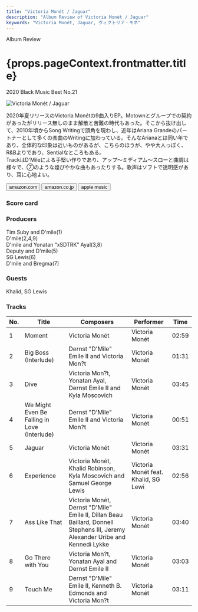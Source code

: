 ```yaml
---
title: "Victoria Monét / Jaguar"
description: "Album Review of Victoria Monét / Jaguar"
keywords: "Victoria Monét, Jaguar, ヴィクトリア・モネ"
---
```




<p className="largeP">Album Review</p>
<h1 className="h1--no--margin">{props.pageContext.frontmatter.title}</h1>
<p className="largeP"><Link to="/best50/2020/">2020 Black Music Best No.21</Link></p>

<Row className="image-card-group">
	<Column colMd={"3"} colLg={"4"} noGutterMdLeft="">
    <ImageCard>

![Victoria Monét / Jaguar](../../images/cd/victoriamonet1L.jpg) 

</ImageCard>
	</Column>
	<Column colMd={"4"} colLg={"8"} noGutterMdLeft="">
	<p>
	  2020年夏リリースのVictoria Monétの9曲入りEP。Motownとグループでの契約があったがリリース無しのまま解散と苦難の時代もあった。そこから抜け出して、2010年頃からSong Writingで頭角を現わし、近年はAriana Grandeのパートナーとして多くの楽曲のWritingに加わっている。そんなArianaとは同い年であり、全体的な印象は近いものがあるが、こちらのほうが、やや大人っぽく、R&Bよりであり、Sentialなところもある。
    <br/>TrackはD'Mileによる手堅い作りであり、アップ～ミディアム～スローと曲調は様々で、⑦のような煌びやかな曲もあったりする。歌声はソフトで透明感があり、耳に心地よい。
  </p>
  <div>
	  <Button className="button-right-mergin"  href="https://amzn.to/3sc2ptR" kind="primary" size="small" renderIcon={ArrowUpRight24}>
      amazon.com
    </Button>
    <Button className="button-right-mergin"  href="https://amzn.to/2LbKOSf" kind="secondary" size="small" renderIcon={ArrowUpRight24}>
      amazon.co.jp
    </Button>
    <Button className="button-right-mergin"  href="https://apple.co/39kM2m3" kind="tertiary" size="small" renderIcon={ArrowUpRight24}>
      apple music
    </Button>
	</div>
	</Column>
</Row>
<Row >
  <Column colMd={"4"} colLg={"4"} noGutterMdLeft="">
    <div>
      <h3>Score card</h3>
	    <SliderJS1 value="5" />
      <SliderJS2 value="1" />
	    <SliderJS3 value="1" />
      <SliderJS4 value="8" />
    </div>
  </Column>
  <Column colMd={"4"} colLg={"8"} noGutterMdLeft="">
    <div>
      <h3>Producers</h3>
      <p>
        Tim Suby and D'mile(1)
        <br/>D'mile(2,4,9)
        <br/>D'mile and Yonatan “xSDTRK” Ayal(3,8)
        <br/>Deputy and D'mile(5)
        <br/>SG Lewis(6)
        <br/>D'mile and Bregma(7)
      </p>
      <h3>Guests</h3>
      <p>
        Khalid, SG Lewis
      </p>
    </div>
  </Column>
</Row>

<h3>Tracks</h3>

| No. |	 Title                                       |	 Composers                                                                                                                   	|	 Performer                           | Time	 |
| --- |	-------------------------------------------- | ------------------------------------------------------------------------------------------------------------------------------	| ------------------------------------ | ----- |
|	1	  |	Moment                                       | Victoria Monét                                                                                                                	|	Victoria Monét                       | 02:59 |
|	2	  |	Big Boss (Interlude)                         | Dernst "D'Mile" Emile II and Victoria Mon?t                                                                                    |	Victoria Monét                       | 01:31 |
|	3	  |	Dive                                         | Victoria Mon?t, Yonatan Ayal, Dernst Emile II and Kyla Moscovich                                                               |	Victoria Monét                       | 03:45 |
|	4	  |	We Might Even Be Falling in Love (Interlude) | Dernst "D'Mile" Emile II and Victoria Mon?t                                                                                    |	Victoria Monét                       | 00:51 |
|	5	  |	Jaguar                                       | Victoria Monét                                                                                                                	|	Victoria Monét                       | 03:31 |
|	6	  |	Experience                                   | Victoria Monét, Khalid Robinson, Kyla Moscovich and Samuel George Lewis                                                       	|	Victoria Monét feat. Khalid, SG Lewi | 02:56 |
|	7	  |	Ass Like That                                | Victoria Monét, Dernst "D'Mile" Emile II, Dillan Beau Baillard, Donnell Stephens III, Jeremy Alexander Uribe and Kennedi Lykke	|	Victoria Monét                       | 03:40 |
|	8	  |	Go There with You                            | Victoria Mon?t, Yonatan Ayal and Dernst Emile II                                                                               |	Victoria Monét                       | 03:03 |
|	9	  |	Touch Me                                     | Dernst "D'Mile" Emile II, Kenneth B. Edmonds and Victoria Mon?t                                                                |	Victoria Monét                       | 03:11 |

